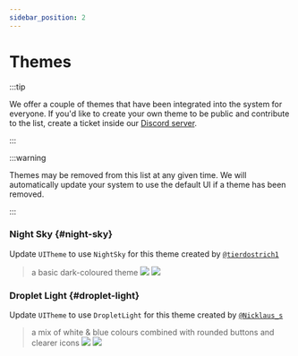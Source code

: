 ```yaml
---
sidebar_position: 2
---
```


# Themes

:::tip

We offer a couple of themes that have been integrated into the system for everyone. If you'd like to create your own theme to be public and contribute to the list, create a ticket inside our [Discord server](https://discord.gg/QVaxp9t).

:::

:::warning

Themes may be removed from this list at any given time. We will automatically update your system to use the default UI if a theme has been removed.

:::

### Night Sky {#night-sky}
Update `UITheme` to use `NightSky` for this theme created by [`@tierdostrich1`](https://www.roblox.com/users/936285498)
> a basic dark-coloured theme
> <img src="https://media.discordapp.net/attachments/1010205340312281158/1090700812633768066/d.png?width=270&height=230"/> <img src="https://media.discordapp.net/attachments/1010205340312281158/1090700813074190366/f.png?width=270&height=230"/>

### Droplet Light {#droplet-light}
Update `UITheme` to use `DropletLight` for this theme created by [`@Nicklaus_s`](https://www.roblox.com/users/560637180)
> a mix of white & blue colours combined with rounded buttons and clearer icons
> <img src="https://media.discordapp.net/attachments/1010205340312281158/1090700905889923144/da.png?width=270&height=230"/> <img src="https://media.discordapp.net/attachments/1010205340312281158/1090700906758164480/l.png?width=270&height=230"/>
